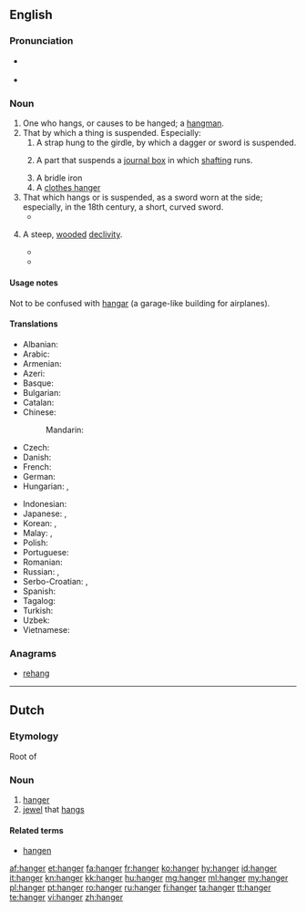 ==English==

===Pronunciation===
* {{a|UK}} {{IPA|/hæŋə(ɹ)|lang=en}}
* {{rhymes|æŋə(r)|lang=en}}

===Noun===
{{en-noun}}

# One who hangs, or causes to be hanged; a [[hangman]].
# That by which a thing is suspended. Especially:
## A strap hung to the girdle, by which a dagger or sword is suspended.
## {{context|machines|lang=en}} A part that suspends a [[journal box]] in which [[shafting]] runs.
## A bridle iron
## A [[clothes hanger]]
# That which hangs or is suspended, as a sword worn at the side; especially, in the 18th century, a short, curved sword.
#* {{quote-book|year=1819|author=[[s:Author:Washington Irving|Washington Irving]]|title=[[s:The Sketchbook of Geoffrey Crayon|The Sketch Book]]|section=[[s:The Sketchbook of Geoffrey Crayon/Rip Van Winkle|Rip Van Winkle]]|passage=He was a stout old gentleman, with a weather-beaten countenance; he wore a laced doublet, broad belt and '''hanger''', high-crowned hat and feather, red stockings, and high-heeled shoes, with roses in them.}}
# {{context|UK|lang=en}} A steep, [[wooded]] [[declivity]].
#* {{quote-book|year=1789|author=[[w:Gilbert_White|Gilbert White]]|title=[[w:The_Natural_History_and_Antiquities_of_Selborne|The Natural History of Selborne]], [http://books.google.co.uk/books?id=rvBgAAAAIAAJ&vq=hanger&pg=PA187#v=onepage&q&f=false Page 187]|passage=About the tenth of July in the same Summer a pair of sparrow-hawks bred in an old crow's nest on a low beech in the same '''hanger'''; and as their brood, which was numerous, began to grow up, became so daring and ravenous, that they were a terror to all the dames in the village that had chickens or ducklings under their care.}}
#* {{quote-book|year=1896|author=[[w:A._E._Housman|A. E. Housman]]|title=[[w:A_Shropshire_Lad|A Shropshire Lad]]|section=[[s:A_Shropshire_Lad/XXXI|On Wenlock Edge the wood's in trouble]]|passage='Twould blow like this through holt and '''hanger'''}}

====Usage notes====
Not to be confused with [[hangar]] (a garage-like building for airplanes).

====Translations====
{{trans-top|a clothes hanger}}
* Albanian: {{t|sq|jatagan|f}}
* Arabic: {{t|ar|تعلبقة|f|tr=taʿlīqa|sc=Arab}}
* Armenian: {{t|hy|կեռիկ|sc=Armn}}
* Azeri: {{t+|az|asqı}}
* Basque: {{t|eu|esekitokia}}
* Bulgarian: {{t+|bg|закачалка|f|sc=Cyrl}}
* Catalan: {{t+|ca|perxa|f}}
* Chinese:
*: Mandarin: {{t+|cmn|衣架|tr=yījià|sc=Hani}}
* Czech: {{t|cs|ramínko}}
* Danish: {{t|da|bøjle|c}}
* French: {{t+|fr|cintre|m}}
* German: {{t+|de|Bügel|m}}
* Hungarian: {{t+|hu|vállfa}}, {{t|hu|alkasztó}}
{{trans-mid}}
* Indonesian: {{t+|id|gantungan}}
* Japanese: {{t|ja|衣紋掛け|tr=えもんかけ, emonkake|sc=Jpan}}, {{t|ja|ハンガー|tr=hangā|sc=Jpan}}
* Korean: {{t|ko|옷걸이|tr=osgeor-i|sc=Kore}}, {{t|ko|걸이|tr=geo-i|sc=Kore}}
* Malay: {{t|ms|gantungan}}, {{t|ms|penyangkut}}
* Polish: {{t+|pl|wieszak|m}}
* Portuguese: {{t|pt|cabide|m}}
* Romanian: {{t+|ro|cuier|f}}
* Russian: {{t+|ru|вешалка|f|tr=véšalka|sc=Cyrl}}, {{t+|ru|плечики|n-p|tr=pléčiki}}
* Serbo-Croatian: {{t|sh|vešalica|f}}, {{t+|sh|vješalica|f}}
* Spanish: {{t+|es|percha|f}}
* Tagalog: {{t|tl|sabitan}}
* Turkish: {{t+|tr|askı}}
* Uzbek: {{t|uz|kiyin osgich}}
* Vietnamese: {{t+|vi|móc}}
{{trans-bottom}}

===Anagrams===
* [[rehang#English|rehang]]

----

==Dutch==

===Etymology===
Root of {{suffix|hangen|er|lang=nl}}

===Noun===
{{nl-noun|m|-s|hangertje}}

# [[hanger#English|hanger]]
# [[jewel]] that [[hangs]]

====Related terms====
* [[hangen]]

[[af:hanger]]
[[et:hanger]]
[[fa:hanger]]
[[fr:hanger]]
[[ko:hanger]]
[[hy:hanger]]
[[id:hanger]]
[[it:hanger]]
[[kn:hanger]]
[[kk:hanger]]
[[hu:hanger]]
[[mg:hanger]]
[[ml:hanger]]
[[my:hanger]]
[[pl:hanger]]
[[pt:hanger]]
[[ro:hanger]]
[[ru:hanger]]
[[fi:hanger]]
[[ta:hanger]]
[[tt:hanger]]
[[te:hanger]]
[[vi:hanger]]
[[zh:hanger]]